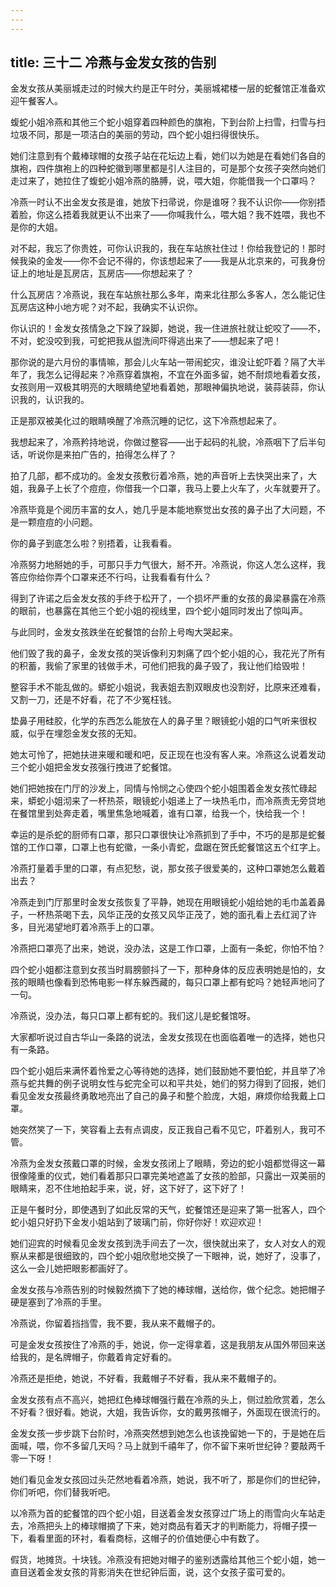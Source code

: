 ```yaml
---
---
---
```

title: 三十二 冷燕与金发女孩的告别
---




金发女孩从美丽城走过的时候大约是正午时分，美丽城裙楼一层的蛇餐馆正准备欢迎午餐客人。

蝮蛇小姐冷燕和其他三个蛇小姐穿着四种颜色的旗袍，下到台阶上扫雪，扫雪与扫垃圾不同，那是一项洁白的美丽的劳动，四个蛇小姐扫得很快乐。

她们注意到有个戴棒球帽的女孩子站在花坛边上看，她们以为她是在看她们各自的旗袍，四件旗袍上的四种蛇徽到哪里都是引人注目的，可是那个女孩子突然向她们走过来了，她拉住了蝮蛇小姐冷燕的胳膊，说，喂大姐，你能借我一个口罩吗？

冷燕一时认不出金发女孩是谁，她放下扫帚说，你是谁呀？我不认识你——你别捂着脸，你这么捂着我就更认不出来了——你喊我什么，喂大姐？我不姓喂，我也不是你的大姐。

对不起，我忘了你贵姓，可你认识我的，我在车站旅社住过！你给我登记的！那时候我染的金发——你不会记不得的，你该想起来了——我是从北京来的，可我身份证上的地址是瓦房店，瓦房店——你想起来了？

什么瓦房店？冷燕说，我在车站旅社那么多年，南来北往那么多客人，怎么能记住瓦房店这种小地方呢？对不起，我确实不认识你。

你认识的！金发女孩情急之下跺了跺脚，她说，我一住进旅社就让蛇咬了——不，不对，蛇没咬到我，可蛇把我从盥洗间吓得逃出来了——想起来了吧！

那你说的是六月份的事情嘛，那会儿火车站一带闹蛇灾，谁没让蛇吓着？隔了大半年了，我怎么记得起来？冷燕穿着旗袍，不宜在外面多留，她不耐烦地看着女孩，女孩则用一双极其明亮的大眼睛绝望地看着她，那眼神偏执地说，装蒜装蒜，你认识我的，认识我的。

正是那双被美化过的眼睛唤醒了冷燕沉睡的记忆，这下冷燕想起来了。

我想起来了，冷燕矜持地说，你做过整容——出于起码的礼貌，冷燕咽下了后半句话，听说你是来拍广告的，拍得怎么样了？

拍了几部，都不成功的。金发女孩敷衍着冷燕，她的声音听上去快哭出来了，大姐，我鼻子上长了个痘痘，你借我一个口罩，我马上要上火车了，火车就要开了。

冷燕毕竟是个阅历丰富的女人，她几乎是本能地察觉出女孩的鼻子出了大问题，不是一颗痘痘的小问题。

你的鼻子到底怎么啦？别捂着，让我看看。

冷燕努力地掰她的手，可那只手力气很大，掰不开。冷燕说，你这人怎么这样，我答应你给你弄个口罩来还不行吗，让我看看有什么？

得到了许诺之后金发女孩的手终于松开了，一个损坏严重的女孩的鼻梁暴露在冷燕的眼前，也暴露在其他三个蛇小姐的视线里，四个蛇小姐同时发出了惊叫声。

与此同时，金发女孩跌坐在蛇餐馆的台阶上号啕大哭起来。

他们毁了我的鼻子，金发女孩的哭诉像利刃刺痛了四个蛇小姐的心，我花光了所有的积蓄，我偷了家里的钱做手术，可他们把我的鼻子毁了，我让他们给毁啦！

整容手术不能乱做的。蟒蛇小姐说，我表姐去割双眼皮也没割好，比原来还难看，又割一刀，还是不好看，花了不少冤枉钱。

垫鼻子用硅胶，化学的东西怎么能放在人的鼻子里？眼镜蛇小姐的口气听来很权威，似乎在埋怨金发女孩的无知。

她太可怜了，把她扶进来暖和暖和吧，反正现在也没有客人来。冷燕这么说着发动三个蛇小姐把金发女孩强行拽进了蛇餐馆。

她们把她按在门厅的沙发上，同情与怜悯之心使四个蛇小姐围着金发女孩忙碌起来，蟒蛇小姐沏来了一杯热茶，眼镜蛇小姐递上了一块热毛巾，而冷燕责无旁贷地在餐馆里到处奔走着，嘴里焦急地喊着，谁有口罩，给我一个，快给我一个！

幸运的是杀蛇的厨师有口罩，那只口罩很快让冷燕抓到了手中，不巧的是那是蛇餐馆的工作口罩，口罩上也有蛇徽，一条小青蛇，盘踞在贺氏蛇餐馆这五个红字上。

冷燕打量着手里的口罩，有点犯愁，说，那女孩子很爱美的，这种口罩她怎么戴着出去？

冷燕走到门厅那里时金发女孩恢复了平静，她现在用眼镜蛇小姐给她的毛巾盖着鼻子，一杯热茶喝下去，风华正茂的女孩又风华正茂了，她的面孔看上去红润了许多，目光渴望地盯着冷燕手上的口罩。

冷燕把口罩亮了出来，她说，没办法，这是工作口罩，上面有一条蛇，你怕不怕？

四个蛇小姐都注意到女孩当时肩膀颤抖了一下，那种身体的反应表明她是怕的，女孩的眼睛也像看到恐怖电影一样东躲西藏的，每只口罩上都有蛇吗？她轻声地问了一句。

冷燕说，没办法，每只口罩上都有蛇的。我们这儿是蛇餐馆呀。

大家都听说过自古华山一条路的说法，金发女孩现在也面临着唯一的选择，她也只有一条路。

四个蛇小姐后来满怀着怜爱之心等待她的选择，她们鼓励她不要怕蛇，并且举了冷燕与蛇共舞的例子说明女性与蛇完全可以和平共处，她们的努力得到了回报，她们看见金发女孩最终勇敢地亮出了自己的鼻子和整个脸庞，大姐，麻烦你给我戴上口罩。

她突然笑了一下，笑容看上去有点调皮，反正我自己看不见它，吓着别人，我可不管。

冷燕为金发女孩戴口罩的时候，金发女孩闭上了眼睛，旁边的蛇小姐都觉得这一幕很像隆重的仪式，她们看着那只口罩完美地遮盖了女孩的脸部，只露出一双美丽的眼睛来，忍不住地拍起手来，说，好，这下好了，这下好了！

正是午餐时分，即使遇到了如此反常的天气，蛇餐馆还是迎来了第一批客人，四个蛇小姐只好扔下金发小姐站到了玻璃门前，你好你好！欢迎欢迎！

她们迎宾的时候看见金发女孩到洗手间去了一次，很快就出来了，女人对女人的观察从来都是很细致的，四个蛇小姐欣慰地交换了一下眼神，说，她好了，没事了，这么一会儿她把眼影都画好了。

金发女孩与冷燕告别的时候毅然摘下了她的棒球帽，送给你，做个纪念。她把帽子硬是塞到了冷燕的手里。

冷燕说，你留着挡挡雪，我不要，我从来不戴帽子的。

可是金发女孩按住了冷燕的手，她说，你一定得拿着，这是我朋友从国外带回来送给我的，是名牌帽子，你戴着肯定好看的。

冷燕还是拒绝，她说，不好看，我戴帽子不好看，我从来不戴帽子的。

金发女孩有点不高兴，她把红色棒球帽强行戴在冷燕的头上，侧过脸欣赏着，怎么不好看？很好看。她说，大姐，我告诉你，女的戴男孩帽子，外面现在很流行的。

金发女孩一步步跳下台阶时，冷燕突然想到她怎么也该挽留她一下的，于是她在后面喊，喂，你不多留几天吗？马上就到千禧年了，你不留下来听世纪钟？要敲两千零一下呀！

她们看见金发女孩回过头茫然地看着冷燕，她说，我不听了，那是你们的世纪钟，你们听吧，你们替我听吧。

以冷燕为首的蛇餐馆的四个蛇小姐，目送着金发女孩穿过广场上的雨雪向火车站走去，冷燕把头上的棒球帽摘了下来，她对商品有着天才的判断能力，将帽子摸一下，看看里面的环衬，看看商标，这帽子的价值她便心中有数了。

假货，地摊货。十块钱。冷燕没有把她对帽子的鉴别透露给其他三个蛇小姐，她一直目送着金发女孩的背影消失在世纪钟后面，说，这个女孩子蛮可爱的。